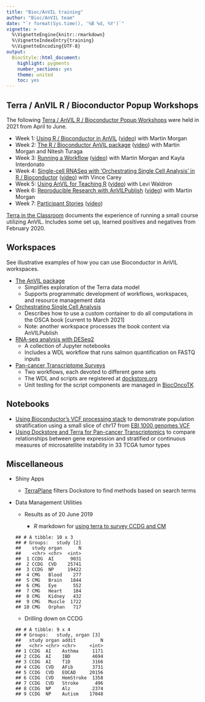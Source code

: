 ```yaml
---
title: "Bioc/AnVIL training"
author: "Bioc/AnVIL team"
date: "`r format(Sys.time(), '%B %d, %Y')`"
vignette: >
  %\VignetteEngine{knitr::rmarkdown}
  %\VignetteIndexEntry{training}
  %\VignetteEncoding{UTF-8}
output:
  BiocStyle::html_document:
    highlight: pygments
    number_sections: yes
    theme: united
    toc: yes
---
```


## Terra / AnVIL R / Bioconductor Popup Workshops 

The following [Terra / AnVIL R / Bioconductor Popup Workshops](https://t.co/mf2ztLNFVe)
were held in 2021 from April to June.

- Week 1: [Using R / Bioconductor in AnVIL](https://docs.google.com/document/d/18aNzWpt55I-dni9l0IZTB2G3oDOU4X07PyKGXFGyb40/edit)
  ([video](https://www.youtube.com/watch?v=8Ccj__2GqJ4)) with Martin Morgan
- Week 2: [The R / Bioconductor AnVIL package](https://docs.google.com/document/d/1OnwhuzEtmn7urpcuJmTj8V_PT84BFt0sWMjohzU7F-0/edit)
  ([video](https://www.youtube.com/watch?v=DO6RjmGjIZA)) with Martin Morgan and Nitesh Turaga
- Week 3: [Running a Workflow](https://docs.google.com/document/d/1qe_Fleh6qmXrQZn9zizptFPEzcWu5OszgXHuo4xzyFs/edit)
  ([video](https://www.youtube.com/watch?v=CT82tcJTA0c)) with Martin Morgan and Kayla Interdonato
- Week 4: [Single-cell RNASeq with 'Orchestrating Single Cell Analysis' in R / Bioconductor](https://docs.google.com/document/d/1xG_r7tcAy0RJm-ONI8uFHHHgNehd99hebUESSGQXAF4/edit)
  ([video](https://www.youtube.com/watch?v=0LfpVe-MmGE)) with Vince Carey
- Week 5: [Using AnVIL for Teaching R](https://docs.google.com/document/d/1fNNn3kleLrZLiXHsaUz7z2Et3kZ-IpIcBTlYzCYmscI/edit)
  ([video](https://www.youtube.com/watch?v=U28gdlVg958)) with Levi Waldron
- Week 6: [Reproducible Research with AnVILPublish](https://docs.google.com/document/d/1KfAeZ4Tmg45AibOF8nugt7FnOo_KK6YFCTm13qYqoBI/edit)
  ([video](https://www.youtube.com/watch?v=19upPoqNpx0)) with Martin Morgan
- Week 7: [Participant Stories](https://docs.google.com/document/d/1VCf1aOjW8BSrPO8Sf5m5rILWUYGdvdZNkZ0RwqVrkxs/edit)
  ([video](https://www.youtube.com/watch?v=77_keFofsu8))

[Terra in the Classroom](https://docs.google.com/presentation/d/1AvEt6UIIx-G5eTe4hlfkGOYsUcSQrKx8ySlnnfg7XH8/edit?usp=sharing)
documents the experience of running a small course utilizing AnVIL. Includes some set up,
learned positives and negatives from February 2020.

## Workspaces 

See illustrative examples of how you can use Bioconductor in AnVIL workspaces.

- [The AnVIL package](https://app.terra.bio/#workspaces/bioconductor-rpci-anvil/Bioconductor-Package-AnVIL)
    - Simplifies exploration of the Terra data model
    - Supports programmatic development of workflows, workspaces, and resource management data
- [Orchestrating Single Cell Analysis](https://app.terra.bio/#workspaces/use-strides/Bioconductor-Workshop-OSCA-3-12)
    - Describes how to use a custom container to do all computations in the OSCA book [current to March 2021]
    - Note: another workspace processes the book content via AnVILPublish
- [RNA-seq analysis with DESeq2](https://app.terra.bio/#workspaces/bioconductor-rpci-anvil/Bioconductor-Workflow-DESeq2)
    - A collection of Jupyter notebooks
    - Includes a WDL workflow that runs salmon quantification on FASTQ inputs
- [Pan-cancer Transcriptome Surveys](https://app.terra.bio/#workspaces/landmarkanvil2/pancan_tx_public)
    - Two workflows, each devoted to different gene sets
    - The WDL and scripts are registered at [dockstore.org](https://dockstore.org/workflows/github.com/vjcitn/BiocOncoTK/msireg1:master?tab=info)
    - Unit testing for the script components are managed in [BiocOncoTK](https://github.com/vjcitn/BiocOncoTK/blob/master/tests/testthat/test_dockstore_scripts.R)

## Notebooks

- [Using Bioconductor's VCF processing stack](https://nbviewer.jupyter.org/github/vjcitn/terravar/blob/master/Tiny%20population%20stratification%20display.ipynb) to demonstrate population stratification using a small slice of chr17 from [EBI 1000 genomes VCF](http://ftp.1000genomes.ebi.ac.uk/vol1/ftp/data_collections/1000_genomes_project/release/20190312_biallelic_SNV_and_INDEL/20190312_biallelic_SNV_and_INDEL_README.txt)
- [Using Dockstore and Terra for Pan-cancer Transcriptomics](https://nbviewer.jupyter.org/github/vjcitn/terravar/blob/master/trimmedMondaySep16.ipynb) to compare relationships between gene expression and stratified or continuous measures of microsatellite instability in 33 TCGA tumor types

## Miscellaneous

- Shiny Apps
    - [TerraPlane](https://github.com/shwetagopaul92/TerraPlane) filters Dockstore to find methods
      based on search terms
- Data Management Utilities

	- Results as of 20 June 2019

      - _R_ markdown for [using terra to survey CCDG and
          CM](resources/basicData.Rmd)

  ```
  ## # A tibble: 10 x 3
  ## # Groups:   study [2]
  ##    study organ      N
  ##    <chr> <chr>  <int>
  ##  1 CCDG  AI      9031
  ##  2 CCDG  CVD    25741
  ##  3 CCDG  NP     19422
  ##  4 CMG   Blood    277
  ##  5 CMG   Brain   1844
  ##  6 CMG   Eye      552
  ##  7 CMG   Heart    184
  ##  8 CMG   Kidney   432
  ##  9 CMG   Muscle  1722
  ## 10 CMG   Orphan   717
  ```

	- Drilling down on CCDG
  ```
  ## # A tibble: 9 x 4
  ## # Groups:   study, organ [3]
  ##   study organ addit         N
  ##   <chr> <chr> <chr>     <int>
  ## 1 CCDG  AI    Asthma     1171
  ## 2 CCDG  AI    IBD        4694
  ## 3 CCDG  AI    T1D        3166
  ## 4 CCDG  CVD   AFib       3731
  ## 5 CCDG  CVD   EOCAD     20156
  ## 6 CCDG  CVD   HemStroke  1358
  ## 7 CCDG  CVD   Stroke      496
  ## 8 CCDG  NP    Alz        2374
  ## 9 CCDG  NP    Autism    17048
  ```
